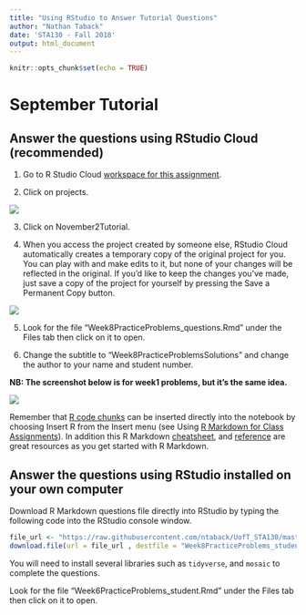 ```yaml
---
title: "Using RStudio to Answer Tutorial Questions"
author: "Nathan Taback"
date: 'STA130 - Fall 2018'
output: html_document
---
```


```r
knitr::opts_chunk$set(echo = TRUE)
```

# September  Tutorial

## Answer the questions using RStudio Cloud (recommended)

1. Go to R Studio Cloud [workspace for this assignment](https://rstudio.cloud/spaces/3186/join?access_code=b0A03f8ziEjE1fmGJ3CTYyhab1n%2FR5yB1EYBLczh).


2. Click on projects.

![](rscloud1.png)

3. Click on November2Tutorial.

4. When you access the project created by someone else, RStudio Cloud automatically creates a temporary copy of the original project for you. You can play with and make edits to it, but none of your changes will be reflected in the original. If you’d like to keep the changes you’ve made, just save a copy of the project for yourself by pressing the Save a Permanent Copy button.

![](forkProject.png)

5. Look for the file "Week8PracticeProblems_questions.Rmd" under the Files tab then click on it to open.

6. Change the subtitle to "Week8PracticeProblemsSolutions" and change the author to your name and student number.

**NB: The screenshot below is for week1 problems, but it's the same idea.**

![](rscloud3.png)


Remember that [R code chunks](http://rmarkdown.rstudio.com/authoring_rcodechunks.html) can be inserted directly into the notebook by choosing Insert R from the Insert menu (see Using [R Markdown for Class Assignments](https://ntaback.github.io/UofT_STA130/Rmarkdownforclassreports.html)). In addition this R Markdown [cheatsheet](http://www.rstudio.com/wp-content/uploads/2016/03/rmarkdown-cheatsheet-2.0.pdf), and [reference](http://www.rstudio.com/wp-content/uploads/2015/03/rmarkdown-reference.pdf) are great resources as you get started with R Markdown. 


## Answer the questions using RStudio installed on your own computer

Download R Markdown questions file directly into RStudio by typing the following code into the RStudio console window.   

```r
file_url <- "https://raw.githubusercontent.com/ntaback/UofT_STA130/master/Fall2018/week8/Tutorial/practice_probs_nov2.Rmd"
download.file(url = file_url , destfile = "Week8PracticeProblems_student.Rmd")
```

You will need to install several libraries such as `tidyverse`, and `mosaic` to complete the questions.

Look for the file "Week6PracticeProblems_student.Rmd" under the Files tab then click on it to open.